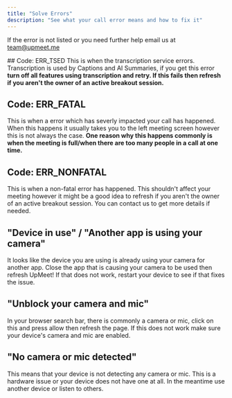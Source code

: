 ```yaml
---
title: "Solve Errors"
description: "See what your call error means and how to fix it"
---
```


<Info>If the error is not listed or you need further help email us at team@upmeet.me</Info>

## Code: ERR_TSED
This is when the transcription service errors. Transcription is used by Captions and AI Summaries, if you get this error **turn off all features using transcription and retry. If this fails then refresh if you aren't the owner of an active breakout session.**

## Code: ERR_FATAL
This is when a error which has severly impacted your call has happened. When this happens it usually takes you to the left meeting screen however this is not always the case.
**One reason why this happens commonly is when the meeting is full/when there are too many people in a call at one time.**

## Code: ERR_NONFATAL
This is when a non-fatal error has happened. This shouldn't affect your meeting however it might be a good idea to refresh if you aren't the owner of an active breakout session.
You can contact us to get more details if needed.

## "Device in use" / "Another app is using your camera"
It looks like the device you are using is already using your camera for another
app. Close the app that is causing your camera to be used then refresh UpMeet!
If that does not work, restart your device to see if that fixes the issue.

## "Unblock your camera and mic"
In your browser search bar, there is commonly a camera or mic, click on this and
press allow then refresh the page. If this does not work make sure your device's
camera and mic are enabled.

## "No camera or mic detected"
This means that your device is not detecting any camera or mic. This is a
hardware issue or your device does not have one at all. In the meantime use
another device or listen to others.
